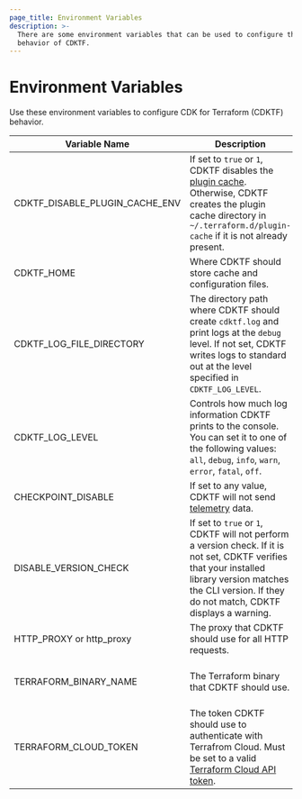 ```yaml
---
page_title: Environment Variables
description: >-
  There are some environment variables that can be used to configure the
  behavior of CDKTF.
---
```


# Environment Variables

Use these environment variables to configure CDK for Terraform (CDKTF) behavior.

| Variable Name | Description | Default |
| ------------- | ----------- | -------|
| CDKTF_DISABLE_PLUGIN_CACHE_ENV | If set to `true` or `1`, CDKTF disables the [plugin cache](/cli/config/config-file#provider-plugin-cache). Otherwise, CDKTF creates the plugin cache directory in `~/.terraform.d/plugin-cache` if it is not already present. |  |
| CDKTF_HOME | Where CDKTF should store cache and configuration files. | `~/.cdktf` |
| CDKTF_LOG_FILE_DIRECTORY | The directory path where CDKTF should create `cdktf.log` and print logs at the `debug` level. If not set, CDKTF writes logs to standard out at the level specified in `CDKTF_LOG_LEVEL`. | standard out |
| CDKTF_LOG_LEVEL | Controls how much log information CDKTF prints to the console. You can set it to one of the following values: `all`, `debug`, `info`, `warn`, `error`, `fatal`, `off`. | `warn` |
| CHECKPOINT_DISABLE | If set to any value, CDKTF will not send [telemetry](/cdktf/telemetry) data. |   |
| DISABLE_VERSION_CHECK | If set to `true` or `1`, CDKTF will not perform a version check. If it is not set, CDKTF verifies that your installed library version matches the CLI version. If they do not match, CDKTF displays a warning. |  |
| HTTP_PROXY or http_proxy| The proxy that CDKTF should use for all HTTP requests. |  |
| TERRAFORM_BINARY_NAME | The Terraform binary that CDKTF should use. | The Terraform binary in path |
| TERRAFORM_CLOUD_TOKEN | The token CDKTF should use to authenticate with Terrafrom Cloud. Must be set to a valid [Terraform Cloud API token](/cloud-docs/users-teams-organizations/api-tokens). |  |

